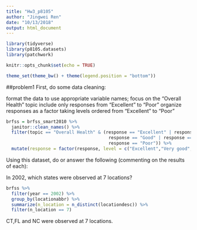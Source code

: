 ```yaml
---
title: "Hw3_p8105"
author: "Jingwei Ren"
date: "10/13/2018"
output: html_document
---
```


```r
library(tidyverse)
library(p8105.datasets)
library(patchwork)

knitr::opts_chunk$set(echo = TRUE)

theme_set(theme_bw() + theme(legend.position = "bottom"))
```

##problem1
First, do some data cleaning:

format the data to use appropriate variable names;
focus on the “Overall Health” topic
include only responses from “Excellent” to “Poor”
organize responses as a factor taking levels ordered from “Excellent” to “Poor”

```r
brfss = brfss_smart2010 %>% 
  janitor::clean_names() %>% 
  filter(topic == "Overall Health" & (response == "Excellent" | response == "Very good" |
                                       response == "Good" | response == "Fair" | 
                                       response == "Poor")) %>% 
  mutate(response = factor(response, level = c("Excellent","Very good", "Good", "Fair", "Poor")))
```

Using this dataset, do or answer the following (commenting on the results of each):

In 2002, which states were observed at 7 locations?
```r
brfss %>% 
  filter(year == 2002) %>% 
  group_by(locationabbr) %>% 
  summarize(n_location = n_distinct(locationdesc)) %>% 
  filter(n_location == 7)
```
CT,FL and NC were observed at 7 locations.
